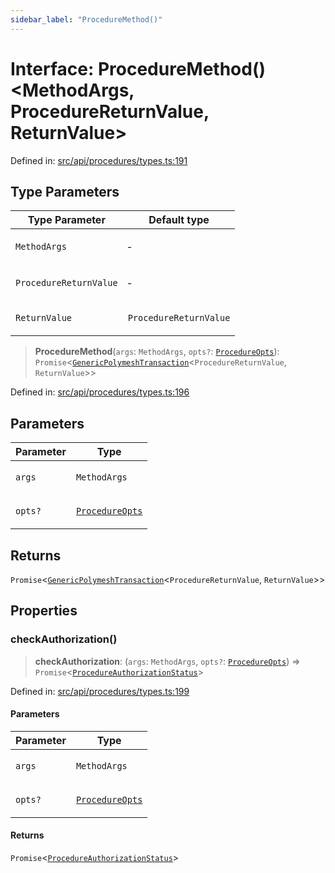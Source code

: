 ```yaml
---
sidebar_label: "ProcedureMethod()"
---
```


# Interface: ProcedureMethod()\<MethodArgs, ProcedureReturnValue, ReturnValue\>

Defined in: [src/api/procedures/types.ts:191](https://github.com/PolymeshAssociation/polymesh-sdk/blob/bee6a2fe7a8ce5db42a6982e793782182cde2153/src/api/procedures/types.ts#L191)

## Type Parameters

<table>
<thead>
<tr>
<th>Type Parameter</th>
<th>Default type</th>
</tr>
</thead>
<tbody>
<tr>
<td>

`MethodArgs`

</td>
<td>

&hyphen;

</td>
</tr>
<tr>
<td>

`ProcedureReturnValue`

</td>
<td>

&hyphen;

</td>
</tr>
<tr>
<td>

`ReturnValue`

</td>
<td>

`ProcedureReturnValue`

</td>
</tr>
</tbody>
</table>

> **ProcedureMethod**(`args`: `MethodArgs`, `opts?`: [`ProcedureOpts`](ProcedureOpts.mdx)): `Promise`\<[`GenericPolymeshTransaction`](../type-aliases/GenericPolymeshTransaction.mdx)\<`ProcedureReturnValue`, `ReturnValue`\>\>

Defined in: [src/api/procedures/types.ts:196](https://github.com/PolymeshAssociation/polymesh-sdk/blob/bee6a2fe7a8ce5db42a6982e793782182cde2153/src/api/procedures/types.ts#L196)

## Parameters

<table>
<thead>
<tr>
<th>Parameter</th>
<th>Type</th>
</tr>
</thead>
<tbody>
<tr>
<td>

`args`

</td>
<td>

`MethodArgs`

</td>
</tr>
<tr>
<td>

`opts?`

</td>
<td>

[`ProcedureOpts`](ProcedureOpts.mdx)

</td>
</tr>
</tbody>
</table>

## Returns

`Promise`\<[`GenericPolymeshTransaction`](../type-aliases/GenericPolymeshTransaction.mdx)\<`ProcedureReturnValue`, `ReturnValue`\>\>

## Properties

### checkAuthorization()

> **checkAuthorization**: (`args`: `MethodArgs`, `opts?`: [`ProcedureOpts`](ProcedureOpts.mdx)) => `Promise`\<[`ProcedureAuthorizationStatus`](ProcedureAuthorizationStatus.mdx)\>

Defined in: [src/api/procedures/types.ts:199](https://github.com/PolymeshAssociation/polymesh-sdk/blob/bee6a2fe7a8ce5db42a6982e793782182cde2153/src/api/procedures/types.ts#L199)

#### Parameters

<table>
<thead>
<tr>
<th>Parameter</th>
<th>Type</th>
</tr>
</thead>
<tbody>
<tr>
<td>

`args`

</td>
<td>

`MethodArgs`

</td>
</tr>
<tr>
<td>

`opts?`

</td>
<td>

[`ProcedureOpts`](ProcedureOpts.mdx)

</td>
</tr>
</tbody>
</table>

#### Returns

`Promise`\<[`ProcedureAuthorizationStatus`](ProcedureAuthorizationStatus.mdx)\>
